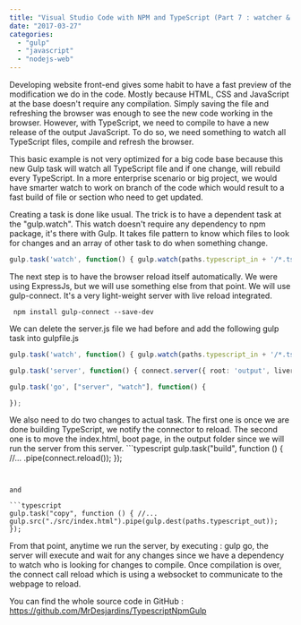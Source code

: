 ```yaml
---
title: "Visual Studio Code with NPM and TypeScript (Part 7 : watcher & auto-refresh)"
date: "2017-03-27"
categories: 
  - "gulp"
  - "javascript"
  - "nodejs-web"
---
```


Developing website front-end gives some habit to have a fast preview of the modification we do in the code. Mostly because HTML, CSS and JavaScript at the base doesn't require any compilation. Simply saving the file and refreshing the browser was enough to see the new code working in the browser. However, with TypeScript, we need to compile to have a new release of the output JavaScript. To do so, we need something to watch all TypeScript files, compile and refresh the browser.

This basic example is not very optimized for a big code base because this new Gulp task will watch all TypeScript file and if one change, will rebuild every TypeScript. In a more enterprise scenario or big project, we would have smarter watch to work on branch of the code which would result to a fast build of file or section who need to get updated.

Creating a task is done like usual. The trick is to have a dependent task at the "gulp.watch". This watch doesn't require any dependency to npm package, it's there with Gulp. It takes file pattern to know which files to look for changes and an array of other task to do when something change.

```typescript
gulp.task('watch', function() { gulp.watch(paths.typescript_in + '/*.ts', ['build']); }); 
``` 


The next step is to have the browser reload itself automatically. We were using ExpressJs, but we will use something else from that point. We will use gulp-connect. It's a very light-weight server with live reload integrated.

``` 
 npm install gulp-connect --save-dev 
``` 

We can delete the server.js file we had before and add the following gulp task into gulpfile.js

```typescript
gulp.task('watch', function() { gulp.watch(paths.typescript_in + '/*.ts', ['build']); });

gulp.task('server', function() { connect.server({ root: 'output', livereload: true, port: 8080 }); });

gulp.task('go', ["server", "watch"], function() {

}); 
``` 


We also need to do two changes to actual task. The first one is once we are done building TypeScript, we notify the connector to reload. The second one is to move the index.html, boot page, in the output folder since we will run the server from this server. ```typescript
gulp.task("build", function () { //... .pipe(connect.reload()); }); 
``` 


and

```typescript
gulp.task("copy", function () { //... gulp.src("./src/index.html").pipe(gulp.dest(paths.typescript_out)); }); 
``` 


From that point, anytime we run the server, by executing : gulp go, the server will execute and wait for any changes since we have a dependency to watch who is looking for changes to compile. Once compilation is over, the connect call reload which is using a websocket to communicate to the webpage to reload.

You can find the whole source code in GitHub : https://github.com/MrDesjardins/TypescriptNpmGulp
